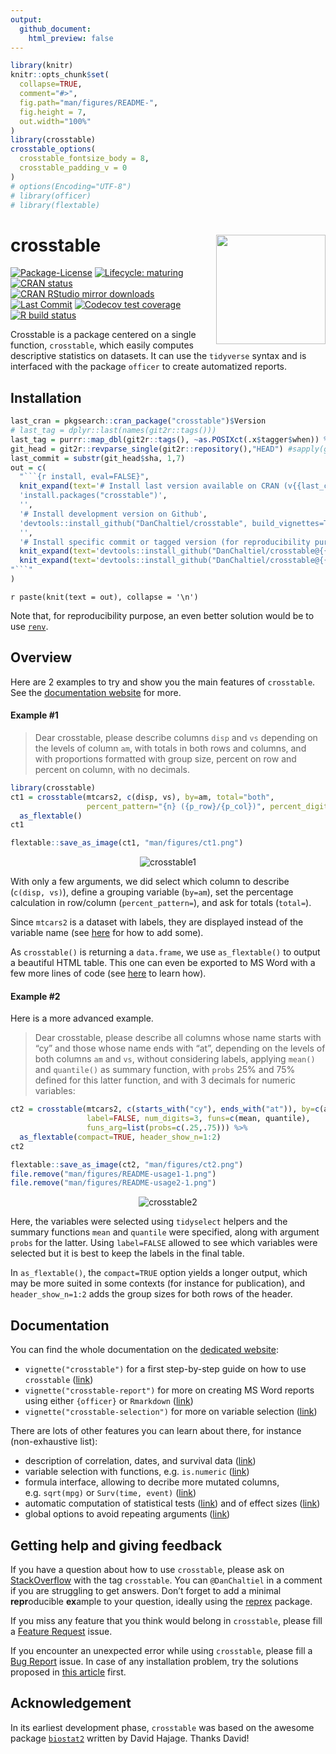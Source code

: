 ```yaml
---
output: 
  github_document:
    html_preview: false
---
```


<!-- README.md is generated from README.Rmd. Please edit that file -->

```r
library(knitr)
knitr::opts_chunk$set(
  collapse=TRUE,
  comment="#>",
  fig.path="man/figures/README-",
  fig.height = 7,
  out.width="100%"
)
library(crosstable)
crosstable_options(
  crosstable_fontsize_body = 8,
  crosstable_padding_v = 0
)
# options(Encoding="UTF-8")
# library(officer)
# library(flextable)
```


# crosstable <a href='https://DanChaltiel.github.io/crosstable/'><img src='man/figures/logo.png' align="right" height="175" /></a>

<!-- badges: start -->
[![Package-License](http://img.shields.io/badge/license-GPL--3-brightgreen.svg?style=flat)](http://www.gnu.org/licenses/gpl-3.0.html) 
[![Lifecycle: maturing](https://img.shields.io/badge/lifecycle-maturing-blue.svg)](https://lifecycle.r-lib.org/articles/stages.html)
[![CRAN status](https://www.r-pkg.org/badges/version/crosstable)](https://CRAN.R-project.org/package=crosstable)
[![CRAN RStudio mirror downloads](https://cranlogs.r-pkg.org/badges/grand-total/crosstable?color=blue)](https://r-pkg.org/pkg/crosstable)
[![Last Commit](https://img.shields.io/github/last-commit/DanChaltiel/crosstable)](https://github.com/DanChaltiel/crosstable)
[![Codecov test coverage](https://codecov.io/gh/DanChaltiel/crosstable/branch/main/graph/badge.svg)](https://app.codecov.io/gh/DanChaltiel/crosstable?branch=main)
[![R build status](https://github.com/DanChaltiel/crosstable/workflows/R-CMD-check/badge.svg)](https://github.com/DanChaltiel/crosstable/actions)
<!-- [![Dependencies](https://tinyverse.netlify.com/badge/crosstable)](https://cran.r-project.org/package=crosstable)  -->
<!-- [![Build Status](https://travis-ci.org/DanChaltiel/crosstable.svg?branch=main)](https://travis-ci.org/DanChaltiel/crosstable) -->
<!-- badges: end -->


Crosstable is a package centered on a single function, `crosstable`, which easily computes descriptive statistics on datasets. It can use the `tidyverse` syntax and is interfaced with the package `officer` to create automatized reports.

## Installation

```r
last_cran = pkgsearch::cran_package("crosstable")$Version
# last_tag = dplyr::last(names(git2r::tags()))
last_tag = purrr::map_dbl(git2r::tags(), ~as.POSIXct(.x$tagger$when)) %>% sort() %>% names() %>% dplyr::last()
git_head = git2r::revparse_single(git2r::repository(),"HEAD") #sapply(git_head, print)
last_commit = substr(git_head$sha, 1,7)
out = c(
  "```{r install, eval=FALSE}",
  knit_expand(text='# Install last version available on CRAN (v{{last_cran}})'),
  'install.packages("crosstable")',
  '', 
  '# Install development version on Github',
  'devtools::install_github("DanChaltiel/crosstable", build_vignettes=TRUE)',
  '', 
  '# Install specific commit or tagged version (for reproducibility purpose)',
  knit_expand(text='devtools::install_github("DanChaltiel/crosstable@{{last_commit}}", build_vignettes=TRUE)'),
  knit_expand(text='devtools::install_github("DanChaltiel/crosstable@{{last_tag}}", build_vignettes=TRUE)'),
"```"
)
```
`r paste(knit(text = out), collapse = '\n')`

Note that, for reproducibility purpose, an even better solution would be to use [`renv`](https://rstudio.github.io/renv/articles/renv.html).

## Overview

Here are 2 examples to try and show you the main features of `crosstable`. See the [documentation website](https://danchaltiel.github.io/crosstable/) for more.

#### Example #1

> Dear crosstable, please describe columns `disp` and `vs` depending on the levels of column `am`, with totals in both rows and columns, and with proportions formatted with group size, percent on row and percent on column, with no decimals.

```r
library(crosstable)
ct1 = crosstable(mtcars2, c(disp, vs), by=am, total="both", 
                 percent_pattern="{n} ({p_row}/{p_col})", percent_digits=0) %>%
  as_flextable()
ct1
```

```r
flextable::save_as_image(ct1, "man/figures/ct1.png")
```

<p align="center">
  <img src="man/figures/ct1_mod.png" alt="crosstable1">
</p>

With only a few arguments, we did select which column to describe (`c(disp, vs)`), define a grouping variable (`by=am`), set the percentage calculation in row/column (`percent_pattern=`), and ask for totals (`total=`). 

Since `mtcars2` is a dataset with labels, they are displayed instead of the variable name (see [here](https://danchaltiel.github.io/crosstable/articles/crosstable.html#dataset-modified-mtcars) for how to add some). 

As `crosstable()` is returning a `data.frame`, we use `as_flextable()` to output a beautiful HTML table. This one can even be exported to MS Word with a few more lines of code (see [here](https://danchaltiel.github.io/crosstable/articles/crosstable-report.html) to learn how).

#### Example #2

Here is a more advanced example. 

> Dear crosstable, please describe all columns whose name starts with "cy" and those whose name ends with "at", depending on the levels of both columns `am` and `vs`, without considering labels, applying `mean()` and `quantile()` as summary function, with `probs` 25% and 75% defined for this latter function, and with 3 decimals for numeric variables:

```r
ct2 = crosstable(mtcars2, c(starts_with("cy"), ends_with("at")), by=c(am, vs), 
                 label=FALSE, num_digits=3, funs=c(mean, quantile), 
                 funs_arg=list(probs=c(.25,.75))) %>% 
  as_flextable(compact=TRUE, header_show_n=1:2)
ct2
```

```r
flextable::save_as_image(ct2, "man/figures/ct2.png")
file.remove("man/figures/README-usage1-1.png")
file.remove("man/figures/README-usage2-1.png")
```

<p align="center">
<img src="man/figures/ct2_mod.png" alt="crosstable2">
</p>


Here, the variables were selected using `tidyselect` helpers and the summary functions `mean` and `quantile` were specified, along with argument `probs` for the latter. Using `label=FALSE` allowed to see which variables were selected but it is best to keep the labels in the final table. 

In `as_flextable()`, the `compact=TRUE` option yields a longer output, which may be more suited in some contexts (for instance for publication), and `header_show_n=1:2` adds the group sizes for both rows of the header.

## Documentation

You can find the whole documentation on the [dedicated website](https://danchaltiel.github.io/crosstable/): 

+ `vignette("crosstable")` for a first step-by-step guide on how to use `crosstable` ([link](https://danchaltiel.github.io/crosstable/articles/crosstable.html))
+ `vignette("crosstable-report")` for more on creating MS Word reports using either `{officer}` or `Rmarkdown` ([link](https://danchaltiel.github.io/crosstable/articles/crosstable-report.html))
+ `vignette("crosstable-selection")` for more on variable selection ([link](https://danchaltiel.github.io/crosstable/articles/crosstable-selection.html))


There are lots of other features you can learn about there, for instance (non-exhaustive list):

- description of correlation, dates, and survival data ([link](https://danchaltiel.github.io/crosstable/articles/crosstable.html#miscellaneous-1))
- variable selection with functions, e.g. `is.numeric` ([link](https://danchaltiel.github.io/crosstable/articles/crosstable-selection.html#select-with-predicate-functions))
- formula interface, allowing to decribe more mutated columns, e.g. `sqrt(mpg)` or `Surv(time, event)` ([link](https://danchaltiel.github.io/crosstable/articles/crosstable-selection.html#select-with-a-formula))
- automatic computation of statistical tests ([link](https://danchaltiel.github.io/crosstable/articles/crosstable.html#tests)) and of effect sizes ([link](https://danchaltiel.github.io/crosstable/articles/crosstable.html#effects))
- global options to avoid repeating arguments ([link](https://danchaltiel.github.io/crosstable/reference/crosstable_options.html))



## Getting help and giving feedback

If you have a question about how to use `crosstable`, please ask on [StackOverflow](https://stackoverflow.com/) with the tag `crosstable`. You can `@DanChaltiel` in a comment if  you are struggling to get answers. Don't forget to add a minimal **repr**oducible **ex**ample to your question, ideally using the [reprex](http://reprex.tidyverse.org/) package.

If you miss any feature that you think would belong in `crosstable`, please fill a [Feature Request](https://github.com/DanChaltiel/crosstable/issues/new/choose) issue.

If you encounter an unexpected error while using `crosstable`, please fill a [Bug Report](https://github.com/DanChaltiel/crosstable/issues/new/choose) issue. In case of any installation problem, try the solutions proposed in [this article](https://danchaltiel.github.io/crosstable/articles/crosstable-install.html) first.

## Acknowledgement

In its earliest development phase, `crosstable` was based on the awesome package [`biostat2`](https://github.com/eusebe/biostat2) written by David Hajage. Thanks David!
